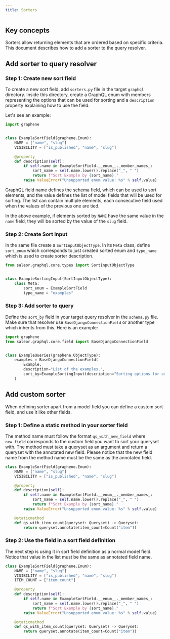 ```yaml
---
title: Sorters
---
```


## Key concepts

Sorters allow returning elements that are ordered based on specific criteria.
This document describes how to add a sorter to the query resolver.

## Add sorter to query resolver

### Step 1: Create new sort field

To create a new sort field, add `sorters.py` file in the target `graphql` directory.
Inside this directory, create a GraphQL enum with members representing the options that can be used
for sorting and a `description` property explaining how to use the field.

Let's see an example:

```python
import graphene


class ExampleSortField(graphene.Enum):
    NAME = ["name", "slug"]
    VISIBILITY = ["is_published", "name", "slug"]

    @property
    def description(self):
        if self.name in ExampleSortField.__enum__._member_names_:
            sort_name = self.name.lower().replace("_", " ")
            return f"Sort Example by {sort_name}."
        raise ValueError("Unsupported enum value: %s" % self.value)
```

GraphQL field name defines the schema field, which can be used to sort elements,
and the value defines the list of model fields that will be used for sorting. The list can contain
multiple elements, each consecutive field used when the values of the previous one are tied.

In the above example, if elements sorted by `NAME` have the same value in the `name` field,
they will be sorted by the value of the `slug` field.

### Step 2: Create Sort Input

In the same file create a `SortInputObjectType`. In its `Meta` class, define `sort_enum` which
corresponds to just created sorted enum and `type_name` which is used to create sorter description.

```python {6-7}
from saleor.graphql.core.types import SortInputObjectType


class ExampleSortingInput(SortInputObjectType):
    class Meta:
        sort_enum = ExampleSortField
        type_name = "examples"
```

### Step 3: Add sorter to query

Define the `sort_by` field in your target query resolver in the `schema.py` file. Make sure that resolver use
`BaseDjangoConnectionField` or another type which inherits from this. Here is an example:

```python {9}
import graphene
from saleor.graphql.core.field import BaseDjangoConnectionField


class ExampleQueries(graphene.ObjectType):
    examples = BaseDjangoConnectionField(
        Example,
        description="List of the examples.",
        sort_by=ExampleSortingInput(description="Sorting options for examples.")
    )
```

## Add custom sorter

When defining sorter apart from a model field you can define a custom sort field, and use it
like other fields.

### Step 1: Define a static method in your sorter field

The method name must follow the format `qs_with_new_field` where `new_field` corresponds
to the custom field you want to sort your queryset with. The method must take a
queryset as an argument and return a queryset with the annotated new field.
Please notice that the new field name from the method name must be the same as the annotated field.

```python {12-14}
class ExampleSortField(graphene.Enum):
    NAME = ["name", "slug"]
    VISIBILITY = ["is_published", "name", "slug"]

    @property
    def description(self):
        if self.name in ExampleSortField.__enum__._member_names_:
            sort_name = self.name.lower().replace("_", " ")
            return f"Sort Example by {sort_name}."
        raise ValueError("Unsupported enum value: %s" % self.value)

    @staticmethod
    def qs_with_item_count(queryset: Queryset) -> Queryset:
        return queryset.annotate(item_count=Count("item"))
```

### Step 2: Use the field in a sort field definition

The next step is using it in sort field definition as a normal model field.
Notice that value in the list must be the same as annotated field name.

```python {4}
class ExampleSortField(graphene.Enum):
    NAME = ["name", "slug"]
    VISIBILITY = ["is_published", "name", "slug"]
    ITEM_COUNT = ["item_count"]

    @property
    def description(self):
        if self.name in ExampleSortField.__enum__._member_names_:
            sort_name = self.name.lower().replace("_", " ")
            return f"Sort Example by {sort_name}."
        raise ValueError("Unsupported enum value: %s" % self.value)

    @staticmethod
    def qs_with_item_count(queryset: Queryset) -> Queryset:
        return queryset.annotate(item_count=Count("item"))
```
